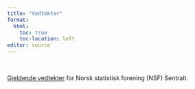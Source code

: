 ```yaml
---
title: "Vedtekter"
format: 
  html:
    toc: true
    toc-location: left
editor: source
---
```


<br>

[Gjeldende vedtekter](https://sites.google.com/site/statistiskforening/vedtekter) for Norsk statistisk forening (NSF) Sentralt. </b>
